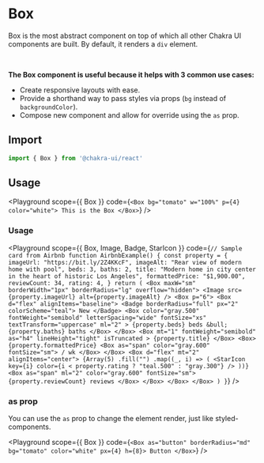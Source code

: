 



# Box

Box is the most abstract component on top of which all other Chakra UI
components are built. By default, it renders a `div` element.

<br />

**The Box component is useful because it helps with 3 common use cases:**

- Create responsive layouts with ease.
- Provide a shorthand way to pass styles via props (`bg` instead of
  `backgroundColor`).
- Compose new component and allow for override using the `as` prop.

## Import

```js
import { Box } from '@chakra-ui/react'
```

## Usage

<Playground
  scope={{ Box }}
  code={`
<Box bg="tomato" w="100%" p={4} color="white">
  This is the Box
</Box>
`}
/>

### Usage

<Playground
  scope={{ Box, Image, Badge, StarIcon }}
  code={`
// Sample card from Airbnb
function AirbnbExample() {
  const property = {
    imageUrl: "https://bit.ly/2Z4KKcF",
    imageAlt: "Rear view of modern home with pool",
    beds: 3,
    baths: 2,
    title: "Modern home in city center in the heart of historic Los Angeles",
    formattedPrice: "$1,900.00",
    reviewCount: 34,
    rating: 4,
  }
  return (
    <Box maxW="sm" borderWidth="1px" borderRadius="lg" overflow="hidden">
      <Image src={property.imageUrl} alt={property.imageAlt} />
      <Box p="6">
        <Box d="flex" alignItems="baseline">
          <Badge borderRadius="full" px="2" colorScheme="teal">
            New
          </Badge>
          <Box
            color="gray.500"
            fontWeight="semibold"
            letterSpacing="wide"
            fontSize="xs"
            textTransform="uppercase"
            ml="2"
          >
            {property.beds} beds &bull; {property.baths} baths
          </Box>
        </Box>
        <Box
          mt="1"
          fontWeight="semibold"
          as="h4"
          lineHeight="tight"
          isTruncated
        >
          {property.title}
        </Box>
        <Box>
          {property.formattedPrice}
          <Box as="span" color="gray.600" fontSize="sm">
            / wk
          </Box>
        </Box>
        <Box d="flex" mt="2" alignItems="center">
          {Array(5)
            .fill("")
            .map((_, i) => (
              <StarIcon
                key={i}
                color={i < property.rating ? "teal.500" : "gray.300"}
              />
            ))}
          <Box as="span" ml="2" color="gray.600" fontSize="sm">
            {property.reviewCount} reviews
          </Box>
        </Box>
      </Box>
    </Box>
  )
}
`}
/>

### as prop

You can use the `as` prop to change the element render, just like
styled-components.

<Playground
  scope={{ Box }}
  code={`
<Box as="button" borderRadius="md" bg="tomato" color="white" px={4} h={8}>
  Button
</Box>
`}
/>
